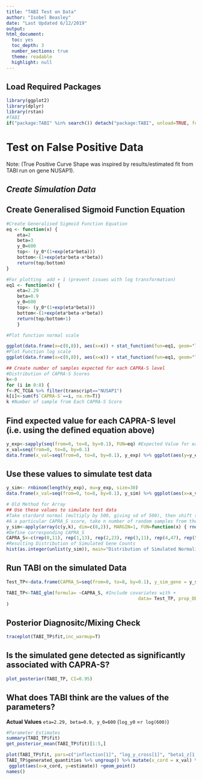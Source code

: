 ```yaml
---
title: "TABI Test on Data"
author: "Isobel Beasley"
date: "Last Updated 6/12/2019"
output:
html_document: 
  toc: yes
  toc_depth: 3
  number_sections: true
  theme: readable
  highlight: null
---
```

## Load Required Packages

```r
library(ggplot2)
library(dplyr)
library(rstan)
#TABI
if("package:TABI" %in% search()) detach("package:TABI", unload=TRUE, force=TRUE); library(TABI)  
```

# Test on False Positive Data 

Note: (True Positive Curve Shape was inspired by results/estimated fit from TABI run on gene NUSAP1). 

## *Create Simulation Data*

## Create Generalised Sigmoid Function Equation

```r
#Create Generalised Sigmoid Function Equation
eq <- function(x) {
	eta=2
	beta=3
	y_0=600
	top<- (y_0*(1+exp(eta*beta)))
	bottom<-(1+exp(eta*beta-x*beta))
	return(top/bottom)
}

#For plotting  add + 1 (prevent issues with log transformation)
eq1 <- function(x) {
	eta=2.29
	beta=0.9
	y_0=600
	top<- (y_0*(1+exp(eta*beta)))
	bottom<-(1+exp(eta*beta-x*beta))
	return(top/bottom+1)
	}

#Plot function normal scale

ggplot(data.frame(x=c(0,8)), aes(x=x)) + stat_function(fun=eq1, geom="line")	+ labs(title="True Positive Curve", x="CAPRA-S", y="Normalised Gene Count")
#Plot Function log scale
ggplot(data.frame(x=c(0,8)), aes(x=x)) + stat_function(fun=eq1, geom="line") + scale_y_log10()	+ labs(title="True Positive Curve (Log Transformed Scale)", x="CAPRA-S", y="Normalised Gene Count")
```

```r
## Create number of samples expected for each CAPRA-S level
#Distribution of CAPRA-S Scores
k<-0
for (i in 0:8) {
f<-PC_TCGA %>% filter(transcript=="NUSAP1")
k[i]<-sum(f$`CAPRA-S`==i, na.rm=T)}
k #Number of sample from Each CAPRA-S Score
```

## Find expected value for each CAPRA-S level (i.e. using the defined equation above)

```r
y_exp<-sapply(seq(from=0, to=8, by=0.1), FUN=eq) #Expected Value for each CAPRA_S score
x_val=seq(from=0, to=8, by=0.1)
data.frame(x_val=seq(from=0, to=8, by=0.1), y_exp) %>% ggplot(aes(y=y_exp, x=x_val)) + geom_point()  + stat_function(fun=eq, geom="line")
```



## Use these values to simulate test data 

```r
y_sim<- rnbinom(length(y_exp), mu=y_exp, size=30)  
data.frame(x_val=seq(from=0, to=8, by=0.1), y_sim) %>% ggplot(aes(x=x_val, y=y_sim)) +geom_point() +  stat_function(fun=eq, geom="line")
```

```r
# Old Method for Array
## Use these values to simulate test data 
#Take stardard normal (multiply by 500, giving sd of 500), then shift so that its mean value is the expected value
#A a particular CAPRA_S score, take n number of random samples from the resulting distribution 
y_sim<-apply(array(c(y,k), dim=c(8,2)), MARGIN=1, FUN=function(x) { rnorm(n=x[2],mean(x[1]),sd=500)})
#Define corresponding CAPRA_S
CAPRA_S<-c(rep(0,11), rep(1,13), rep(2,23), rep(3,11), rep(4,47), rep(5,5), rep(6,18), rep(7,2))
#Resulting Distribution of Simulated Gene Counts
hist(as.integer(unlist(y_sim)), main="Distribution of Simulated Normalised Gene Counts")
```


## Run TABI on the simulated Data 

```r
Test_TP<-data.frame(CAPRA_S=seq(from=0, to=8, by=0.1), y_sim_gene = y_sim)

TABI_TP<-TABI_glm(formula= ~CAPRA_S, #Include covariates with + 
												 data= Test_TP, prop_DE =0.1, scale_DE = 5, model=rstan::stan_model("~/PhD/TABI/src/stan_files/DE_sigmoid.stan")
)
```

## Posterior Diagnositc/Mixing Check
```r
traceplot(TABI_TP$fit,inc_warmup=T)

```

## Is the simulated gene detected as significantly associated with CAPRA-S? 

```r
plot_posterior(TABI_TP, CI=0.95)
```

## What does TABI think are the values of the parameters? 

**Actual Values** `eta=2.29, beta=0.9, y_0=600` (`log_y0` =`r log(600)`)

```r
#Parameter Estimates
summary(TABI_TP$fit)
get_posterior_mean(TABI_TP$fit)[1:5,]
```

```r
plot(TABI_TP$fit, pars=c("inflection[1]", "log_y_cross[1]", "beta1_z[1,1]"), ci_level = 0.8, outer_level = 0.95) + ggtitle("Posterior Parameter Intervals")
TABI_TP$generated_quantities %>% ungroup() %>% mutate(x_cord = x_val) %>%
 ggplot(aes(x=x_cord, y=estimate)) +geom_point()
names()
```
